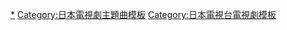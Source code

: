 [[Category:日本電視台電視劇主題曲|*]]
[[Category:日本電視劇主題曲模板|Category:日本電視劇主題曲模板]]
[[Category:日本電視台電視劇模板|Category:日本電視台電視劇模板]]